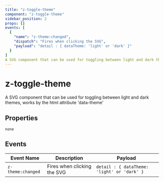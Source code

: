 ```yaml
--- 
title: "z-toggle-theme"
component: "z-toggle-theme"
sidebar_position: 2
props: []
events: [
  {
    "name": "z-theme:changed",
    "dispatch": "Fires when clicking the SVG",
    "payload": "detail : { dataTheme: 'light' or 'dark' }"
  }
]
A SVG component that can be used for toggling between light and dark themes, works by the html attribute 'data-theme'
---
```


# z-toggle-theme

A SVG component that can be used for toggling between light and dark themes, works by the html attribute 'data-theme'

## Properties

`none`

## Events

| Event Name   | Description                             | Payload                           |
|--------------|-----------------------------------------|-----------------------------------|
| `z-theme:changed` | Fires when clicking the SVG | `detail : { dataTheme: 'light' or 'dark' }` |